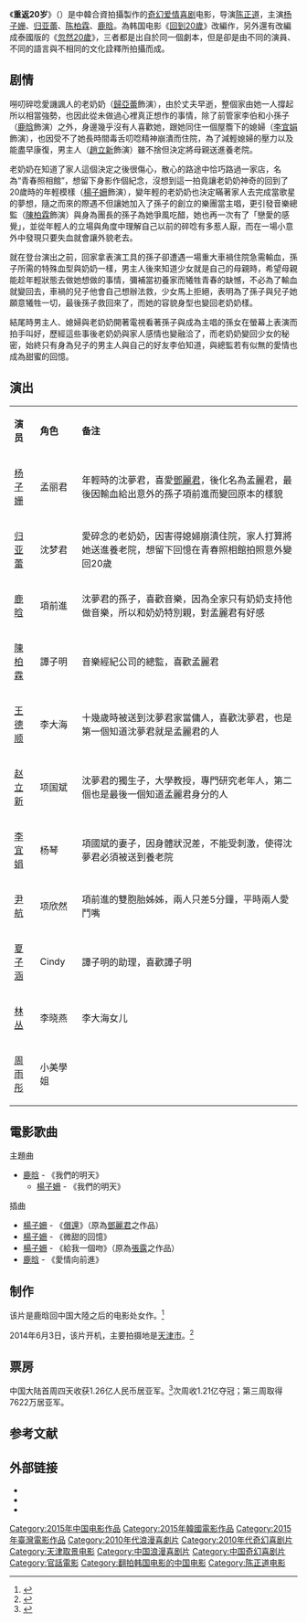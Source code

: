 {{不是|重返20岁 (电视剧)|是澄還是蓳}}
{{电影信息框
| 片名     = 重返20岁
| 电影原名 = ''{{lang|en|20 Once Again}}''
| 图像     = 20 Once Again poster.jpg
| 图像说明 = 海报
| 导演     = [[陈正道|陈正道]]
| 监制     = 
| 制片     = [[陈柏霖|陈柏霖]]、胡城、史晓晔
| 编剧     = 林小革、任鹏
| 剧本     = 
| 原著     = 
| 主演     = [[鹿晗|鹿晗]]<br>[[楊子珊|楊子珊]]<br>[[归亚蕾|归亚蕾]]<br>[[陳柏霖|陳柏霖]]
| 主题曲   = [[鹿晗|鹿晗]]《我们的明天》
| 片头曲   = 《我們的明天》
| 片尾曲   = 
| 配乐     = [[于京延|-{于}-京延]]
| 摄影     = 林志坚
| 剪辑     = 杨红雨、代冰
| 制片商   = 韩国[[CJ_E&M株式会社|CJ E&M株式会社]]<br>天津世纪乐成文化传播有限公司<br>威望國際娛樂股份有限公司
| 发行商   = 中国电影股份有限公司（中國大陆）<br>威望國際娛樂股份有限公司（台灣）<br>[[得利影視股份有限公司|得利影視股份有限公司]]（香港）
| 上映日期 = 2015年1月8日（中国大陆）<br>2015年1月22日（香港）<br>2015年1月23日（台灣）
| 片长     = 129分钟
| 产地     = {{CHNML}}<br>{{KOR}}<br>{{TWN}}
| 语言     = [[現代標準漢語|国语普通话]] 
| 预算     = 
| 票房     = 
| 前集     = 
| 续集     = 
}}
《'''重返20岁'''》（{{lang-en|''20 Once Again''}}）是中韓合資拍攝製作的[[奇幻片|奇幻]][[爱情片|爱情]][[喜剧片|喜剧]]电影，导演[[陈正道|陈正道]]，主演[[杨子姗|杨子姗]]、[[归亚蕾|归亚蕾]]、[[陈柏霖|陈柏霖]]、[[鹿晗|鹿晗]]。為韩国电影《[[:奇怪的她|回到20歲]]》改編作，另外還有改編成泰國版的《[[忽然20歲|忽然20歲]]》，三者都是出自於同一個劇本，但是卻是由不同的演員、不同的語言與不相同的文化詮釋所拍攝而成。

==剧情==
嘮叨碎唸愛譏諷人的老奶奶（[[歸亞蕾|歸亞蕾]]飾演），由於丈夫早逝，整個家由她一人撐起所以相當強勢，也因此從未做過心裡真正想作的事情，除了前管家李伯和小孫子（[[鹿晗|鹿晗]]飾演）之外，身邊幾乎沒有人喜歡她，跟她同住一個屋簷下的媳婦（[[李宜娟|李宜娟]]飾演），也因受不了她長時間毒舌叨唸精神崩潰而住院，為了減輕媳婦的壓力以及能盡早康復，男主人（[[趙立新|趙立新]]飾演）雖不捨但決定將母親送進養老院。

老奶奶在知道了家人這個決定之後很傷心，散心的路途中恰巧路過一家店，名為“青春照相館”，想留下身影作個紀念，沒想到這一拍竟讓老奶奶神奇的回到了20歲時的年輕模樣（[[楊子姍|楊子姍]]飾演），變年輕的老奶奶也決定瞞著家人去完成當歌星的夢想，隨之而來的際遇不但讓她加入了孫子的創立的樂團當主唱，更引發音樂總監（[[陳柏霖|陳柏霖]]飾演）與身為團長的孫子為她爭風吃醋，她也再一次有了「戀愛的感覺」，並從年輕人的立場與角度中理解自己以前的碎唸有多惹人厭，而在一場小意外中發現只要失血就會讓外貌老去。

就在登台演出之前，回家拿表演工具的孫子卻遭遇一場重大車禍住院急需輸血，孫子所需的特殊血型與奶奶一樣，男主人後來知道少女就是自己的母親時，希望母親能趁年輕狀態去做她想做的事情，彌補當初養家而犧牲青春的缺憾，不必為了輸血就變回去，車禍的兒子他會自己想辦法救，少女馬上拒絕，表明為了孫子與兒子她願意犧牲一切，最後孫子救回來了，而她的容貌身型也變回老奶奶樣。

結尾時男主人、媳婦與老奶奶開著電視看著孫子與成為主唱的孫女在螢幕上表演而拍手叫好，歷經這些事後老奶奶與家人感情也變融洽了，而老奶奶變回少女的秘密，始終只有身為兒子的男主人與自己的好友李伯知道，與總監若有似無的愛情也成為甜蜜的回憶。

==演出==
{|class="wikitable" width="55%"
|- style="background:cornflowerblue; color:white" align=center
|style="width:5%"|'''演员'''||style="width:5%"|'''角色'''||style="width:50%"|'''备注'''
|-
| [[杨子姗|杨子姗]] || 孟丽君 ||年輕時的沈夢君，喜愛[[鄧麗君|鄧麗君]]，後化名為孟麗君，最後因輸血給出意外的孫子項前進而變回原本的樣貌
|-
| [[归亚蕾|归亚蕾]] || 沈梦君 ||愛碎念的老奶奶，因害得媳婦崩潰住院，家人打算將她送進養老院，想留下回憶在青春照相館拍照意外變回20歲
|- 
| [[鹿晗|鹿晗]] || 項前進 ||沈夢君的孫子，喜歡音樂，因為全家只有奶奶支持他做音樂，所以和奶奶特別親，對孟麗君有好感
|- 
| [[陳柏霖|陳柏霖]] || 譚子明 ||音樂經紀公司的總監，喜歡孟麗君
|-
| [[王德顺|王德顺]] || 李大海 ||十幾歲時被送到沈夢君家當傭人，喜歡沈夢君，也是第一個知道沈夢君就是孟麗君的人
|-
| [[赵立新|赵立新]] || 项国斌 ||沈夢君的獨生子，大學教授，專門研究老年人，第二個也是最後一個知道孟麗君身分的人
|-
| [[李宜娟|李宜娟]] || 杨琴 ||項國斌的妻子，因身體狀況差，不能受刺激，使得沈夢君必須被送到養老院
|-
| [[尹航_(演員)|尹航]] || 项欣然 ||項前進的雙胞胎姊姊，兩人只差5分鐘，平時兩人愛鬥嘴
|-
| [[夏子涵|夏子涵]] || Cindy ||譚子明的助理，喜歡譚子明
|-
| [[林丛|林丛]] || 李晓燕 || 李大海女儿
|-
| [[周雨彤|周雨彤]] || 小美學姐||
|}

== 電影歌曲 ==
;主題曲
*[[鹿晗|鹿晗]] - 《我們的明天》
**[[楊子姍|楊子姍]] - 《我們的明天》

;插曲
*[[楊子姍|楊子姍]] - 《[[償還_(鄧麗君歌曲)|償還]]》（原為[[鄧麗君|鄧麗君]]之作品）
*[[楊子姍|楊子姍]] - 《微甜的回憶》
*[[楊子姍|楊子姍]] - 《給我一個吻》（原為[[張露|張露]]之作品）
*[[鹿晗|鹿晗]] - 《愛情向前進》

==制作==
该片是鹿晗回中国大陸之后的电影处女作。<ref>{{cite news|author=|url=http://ent.qq.com/a/20141102/034881.htm#p=1|title=《重返20岁》定档1·15 鹿晗电影首秀演“萌孙”|accessdate=2015-01-10|newspaper=腾讯网|date=2014-11-02|archive-date=2020-06-23|archive-url=https://web.archive.org/web/20200623044031/https://ent.qq.com/a/20141102/034881.htm#p=1|dead-url=no}}</ref>

2014年6月3日，该片开机，主要拍摄地是[[天津市|天津市]]。<ref>{{cite news |author= |url=http://ent.163.com/14/0604/07/9TSMLKQ300032DGD.html |title=《重返20岁》 做一场最美的梦（图） |newspaper=网易 |date=2014-06-04 |access-date=2015-01-10 |archive-url=https://web.archive.org/web/20150110101459/http://ent.163.com/14/0604/07/9TSMLKQ300032DGD.html |archive-date=2015-01-10 |dead-url=yes}}</ref>

== 票房 ==
中国大陆首周四天收获1.26亿人民币居亚军。<ref >{{cite web |url=http://www.1905.com/news/20150113/846020.shtml#p1 |language= |title=内地票房：《博物馆3》登顶 《威虎山》破八亿 |work=1905电影网 |date=2015-01-13 |accessdate=2015-01-10 |archive-date=2015-01-13 |archive-url=https://web.archive.org/web/20150113072848/http://www.1905.com/news/20150113/846020.shtml#p1 |dead-url=no }}</ref>次周收1.21亿夺冠；第三周取得7622万居亚军。
{{start box}}
{{succession prize box | 《[[博物馆奇妙夜3|博物馆奇妙夜3]]》 |《[[霍比特人：五军之战|霍比特人：五军之战]]》 | [[2015年中国一周票房冠军|2015年中国一周票房冠军]]|第3周<small>（1月12日—1月18日）</small>}}
{{end box}}

==参考文献==
{{reflist}}

== 外部链接==
* {{douban}}
* {{Mtime|219623}}
*{{imdb title|tt4344878|重返20歲}}

{{電影台灣首播
|電視台={{flagicon|Taiwan}} 台灣 [[衛視電影台|衛視電影台]]
|播放檔次=週六晚間9點全台首播
|節目名稱=重返20岁
|日期=2015.06.27
}}

{{DEFAULTSORT:C重返20岁}}
[[Category:2015年中国电影作品|Category:2015年中国电影作品]]
[[Category:2015年韓國電影作品|Category:2015年韓國電影作品]]
[[Category:2015年臺灣電影作品|Category:2015年臺灣電影作品]]
[[Category:2010年代浪漫喜劇片|Category:2010年代浪漫喜劇片]]
[[Category:2010年代奇幻喜剧片|Category:2010年代奇幻喜剧片]]
[[Category:天津取景电影|Category:天津取景电影]]
[[Category:中国浪漫喜剧片|Category:中国浪漫喜剧片]]
[[Category:中国奇幻喜剧片|Category:中国奇幻喜剧片]]
[[Category:官話電影|Category:官話電影]]
[[Category:翻拍韩国电影的中国电影|Category:翻拍韩国电影的中国电影]]
[[Category:陈正道电影|Category:陈正道电影]]